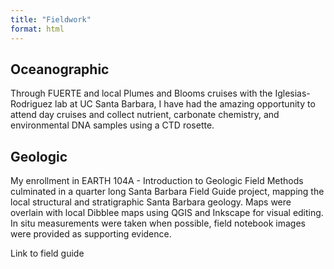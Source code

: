 ```yaml
---
title: "Fieldwork"
format: html
---
```


## Oceanographic
Through FUERTE and local Plumes and Blooms cruises with the Iglesias-Rodriguez lab at UC Santa Barbara, I have had the amazing opportunity to attend day cruises and collect nutrient, carbonate chemistry, and environmental DNA samples using a CTD rosette.

## Geologic
My enrollment in EARTH 104A - Introduction to Geologic Field Methods culminated in a quarter long Santa Barbara Field Guide project, mapping the local structural and stratigraphic Santa Barbara geology. Maps were overlain with local Dibblee maps using QGIS and Inkscape for visual editing. In situ measurements were taken when possible, field notebook images were provided as supporting evidence. 

Link to field guide